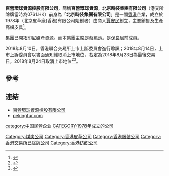 '''百營環球資源控股有限公司'''，簡稱'''百營環球資源'''，'''北京時裝集團有限公司'''（港交所除牌當時為0761.HK）前身為「'''北京時裝集團有限公司'''」是一間[[香港|香港]]企業，成立於1978年（北京皮草廠(香港)有限公司始創者）由商人[[賈安民|賈安民]]創立，主要銷售及生產高檔皮具<REF>
{{Cite web |url=https://www.pekingfur.com/about |title=北京皮草廠(香港)有限公司簡介 |access-date=2018-08-22 |archive-url=https://web.archive.org/web/20180823042451/https://www.pekingfur.com/about |archive-date=2018-08-23 |dead-url=yes }}
</REF>。

集團已開拓[[印尼|印尼]]礦產資源。而本集團主席是[[蔡篤炳|蔡篤炳]]。是[[保良局|保良局]]前成員。

2018年8月10日，香港聯合交易所上市上訴委員會進行聆訊；2018年8月14日，上市上訴委員會以書面通知維取消上市地位，裁定為2018年8月23日為最後交易日，2018年8月24日取消上市地位<REF>
{{Cite web |url=http://www.hkexnews.hk/listedco/listconews/SEHK/2018/0822/LTN20180822489_C.pdf |title=上市上訴委員會的決定 及 本公司取消上市（百營環球資源控股有限公司）公告 |accessdate=2018-08-22 |archive-date=2018-08-23 |archive-url=https://web.archive.org/web/20180823042134/http://www.hkexnews.hk/listedco/listconews/SEHK/2018/0822/LTN20180822489_C.pdf |dead-url=no }}
</REF><REF>
{{Cite web |url=http://www.hkexnews.hk/listedco/listconews/SEHK/2018/0822/LTN201808229984_C.PDF |title=取消上市地位（港交所）公告 |accessdate=2018-08-22 |archive-date=2018-08-23 |archive-url=https://web.archive.org/web/20180823073926/http://www.hkexnews.hk/listedco/listconews/SEHK/2018/0822/LTN201808229984_C.PDF |dead-url=no }}
</REF>。

==參考==
{{REFLIST}}

==連結==
*[https://web.archive.org/web/20180731144548/http://www.belglobal.com/ 百營環球資源控股有限公司]
*[https://web.archive.org/web/20180823042349/https://www.pekingfur.com/ pekingfur.com]

[[category:中国民營企业|category:中国民營企业]]
[[Category:煤炭公司|Category:煤炭公司]]
[[Category:香港皮草公司|Category:香港皮草公司]]
[[Category:香港服装公司|Category:香港服装公司]] 
[[Category:香港交易所已除牌公司|Category:香港交易所已除牌公司]]
[[Category:香港纺织公司|Category:香港纺织公司]]
[[CATEGORY:1978年成立的公司|CATEGORY:1978年成立的公司]]